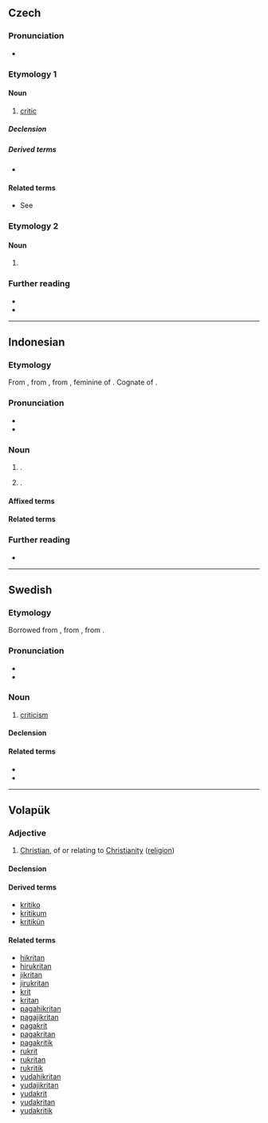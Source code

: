 {{also|Kritik}}
==Czech==

===Pronunciation===
* {{IPA|cs|/krɪtɪk/}}

===Etymology 1===

====Noun====
{{cs-noun|g=m-an|f=kritička}}

# [[critic]]

=====Declension=====
{{cs-decl-noun
|kritik|kritika|[[kritikovi]], [[kritiku]]|kritika|kritiku|[[kritikovi]], [[kritiku]]|kritikem
|[[kritici]], [[kritikové]]|kritiků|kritikům|kritiky|[[kritici]], [[kritikové]]|kriticích|kritiky
}}

=====Derived terms=====
* {{l|cs|kritička}}

====Related terms====
* See {{l|cs|krize}}

===Etymology 2===
{{nonlemma}}

====Noun====
{{cs-noun form}}

# {{inflection of|cs|kritika||gen|p}}

===Further reading===
* {{R:PSJC}}
* {{R:SSJC}}

----

==Indonesian==

===Etymology===
From {{bor|id|nl|kritiek}}, from {{der|id|fr|critique}}, from {{der|id|NL.|critica|t=critique}}, feminine of {{m|la|criticus|t=critical}}. Cognate of {{cog|af|kritiek}}.

===Pronunciation===
* {{IPA|id|[ˈkritɪk]}}
* {{hyphenation|id|kri|tik}}

===Noun===
{{id-noun|head=|pl=kritik-kritik}}
# {{l|en|criticism}}.
# {{l|en|critique}}.

====Affixed terms====
{{der4|id|
| kritikan
| mengkritik
| pengkritik
|}}

====Related terms====
{{rel4|id|
| krisis
| kriteria
| kritis
| kritisi
| kritikal
| kritikus
|}}

===Further reading===
* {{R:KBBI Daring}}

----

==Swedish==

===Etymology===
Borrowed from {{bor|sv|fr|critique}}, from {{der|sv|la|criticus}}, from {{der|sv|grc|κριτικός}}.

===Pronunciation===
* {{audio|sv|Sv-kritik.ogg|Audio}}
* {{rhymes|sv|iːk|s=2}}

===Noun===
{{sv-noun|c|-}}

# [[criticism]]

====Declension====
{{sv-noun-unc-irreg-c|2=kritiken}}

====Related terms====
* {{l|sv|kritiker}}
* {{l|sv|kritisera}}

----

==Volapük==

===Adjective===
{{head|vo|adjective}}

# [[Christian]], of or relating to [[Christianity]] ([[religion]])

====Declension====
{{vo-decl-adj}}

====Derived terms====
* [[kritiko]]
* [[kritikum]]
* [[kritikün]]

====Related terms====
* [[hikritan]]
* [[hirukritan]]
* [[jikritan]]
* [[jirukritan]]
* [[krit]]
* [[kritan]]
* [[pagahikritan]]
* [[pagajikritan]]
* [[pagakrit]]
* [[pagakritan]]
* [[pagakritik]]
* [[rukrit]]
* [[rukritan]]
* [[rukritik]]
* [[yudahikritan]]
* [[yudajikritan]]
* [[yudakrit]]
* [[yudakritan]]
* [[yudakritik]]